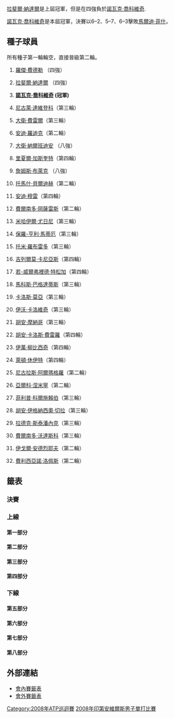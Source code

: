 {{TennisEvents|2008|太平洋生命公開賽|
| champ  = {{flagicon|SRB}} [[諾瓦克·喬科維奇|諾瓦克·喬科維奇]]
| runner = {{flagicon|USA}} [[馬爾迪·菲什|馬爾迪·菲什]]
| score  = 6–2、5–7、6–3
}}

{{main|2008年太平洋生命公開賽}}

[[拉斐爾·納達爾|拉斐爾·納達爾]]是上屆冠軍，但是在四強負於[[諾瓦克·喬科維奇|諾瓦克·喬科維奇]].

[[諾瓦克·喬科維奇|諾瓦克·喬科維奇]]是本屆冠軍，決賽以6–2、5–7、6–3擊敗[[馬爾迪·菲什|馬爾迪·菲什]]。

== 種子球員 ==
所有種子第一輪輪空，直接晉級第二輪。
{{col-begin}}
{{col-2}}
#{{flagicon|SUI}} [[羅傑·費德勒|羅傑·費德勒]] （四強）
#{{flagicon|ESP}} [[拉斐爾·納達爾|拉斐爾·納達爾]] （四強）
#{{flagicon|SRB}} '''[[諾瓦克·喬科維奇|諾瓦克·喬科維奇]] (冠軍)'''
#{{flagicon|RUS}} [[尼古萊·達維登科|尼古萊·達維登科]]（第三輪）
#{{flagicon|ESP}} [[大衛·費雷爾|大衛·費雷爾]]（第三輪）
#{{flagicon|USA}} [[安迪·羅迪克|安迪·羅迪克]]（第二輪）
#{{flagicon|ARG}} [[大衛·納爾班迪安|大衛·納爾班迪安]] （八強）
#{{flagicon|FRA}} [[里夏爾·加斯奎特|里夏爾·加斯奎特]]（第四輪）
#{{flagicon|USA}} [[詹姆斯·布萊克|詹姆斯·布萊克]] （八強）
#{{flagicon|CZE}} [[托馬什·貝爾迪赫|托馬什·貝爾迪赫]]（第二輪）
#{{flagicon|GBR}} [[安迪·穆雷|安迪·穆雷]]（第四輪）
#{{flagicon|CHI}} [[費爾南多·岡薩雷斯|費爾南多·岡薩雷斯]]（第二輪）
#{{flagicon|RUS}} [[米哈伊爾·尤日尼|米哈伊爾·尤日尼]]（第三輪）
#{{flagicon|FRA}} [[保羅-亨利·馬蒂厄|保羅-亨利·馬蒂厄]]（第三輪）
#{{flagicon|ESP}} [[托米·羅布雷多|托米·羅布雷多]]（第三輪）
#{{flagicon|ARG}} [[吉列爾莫·卡尼亞斯|吉列爾莫·卡尼亞斯]]（第四輪）
{{col-2}}
<ol start="17">
<li>{{flagicon|FRA}} [[若-威爾弗裡德·特松加|若-威爾弗裡德·特松加]]（第四輪）
<li>{{flagicon|CYP}} [[馬科斯·巴格達蒂斯|馬科斯·巴格達蒂斯]]（第三輪）
<li>{{flagicon|ESP}} [[卡洛斯·莫亞|卡洛斯·莫亞]]（第三輪）
<li>{{flagicon|CRO}} [[伊沃·卡洛維奇|伊沃·卡洛維奇]]（第三輪）
<li>{{flagicon|ARG}} [[胡安·摩納哥|胡安·摩納哥]]（第三輪）
<li>{{flagicon|ESP}} [[胡安·卡洛斯·費雷羅|胡安·卡洛斯·費雷羅]]（第四輪）
<li>{{flagicon|CRO}} [[伊萬·柳比西奇|伊萬·柳比西奇]]（第四輪）
<li>{{flagicon|AUS}} [[萊頓·休伊特|萊頓·休伊特]]（第四輪）
<li>{{flagicon|ESP}} [[尼古拉斯·阿爾瑪格羅|尼古拉斯·阿爾瑪格羅]]（第二輪）
<li>{{flagicon|FIN}} [[亞爾科·涅米寧|亞爾科·涅米寧]]（第二輪）
<li>{{flagicon|GER}} [[菲利普·科爾施賴伯|菲利普·科爾施賴伯]]（第三輪）
<li>{{flagicon|ARG}} [[胡安·伊格納西奧·切拉|胡安·伊格納西奧·切拉]]（第三輪）
<li>{{flagicon|CZE}} [[拉德克·斯泰潘內克|拉德克·斯泰潘內克]]（第三輪）
<li>{{flagicon|ESP}} [[費爾南多·沃達斯科|費爾南多·沃達斯科]]（第三輪）
<li>{{flagicon|RUS}} [[伊戈爾·安德烈耶夫|伊戈爾·安德烈耶夫]]（第二輪）
<li>{{flagicon|ESP}} [[費利西亞諾·洛佩斯|費利西亞諾·洛佩斯]]（第二輪）
</ol>
{{col-end}}

==籤表==
{{Draw key}}
=== 決賽 ===
{{8TeamBracket-Tennis3
| RD1=八強
| RD2=四強
| RD3=決賽
| team-width=175

| RD1-seed1=1
| RD1-team1={{flagicon|SUI}} '''[[羅傑·費德勒|費德勒]]
| RD1-score1-1=w/o
| RD1-score1-2= 
| RD1-score1-3= 
| RD1-seed2=  
| RD1-team2={{flagicon|GER}} [[托米·哈斯|哈斯]]
| RD1-score2-1= 
| RD1-score2-2= 
| RD1-score2-3= 
| RD1-seed3= 
| RD1-team3={{flagicon|USA}} '''[[馬爾迪·菲什|菲什]]
| RD1-score3-1='''6
| RD1-score3-2=6<sup>5</sup>
| RD1-score3-3='''7
| RD1-seed4=7
| RD1-team4={{flagicon|ARG}} [[大衛·納爾班迪安|納爾班迪安]]
| RD1-score4-1=3
| RD1-score4-2='''7
| RD1-score4-3=6<sup>4</sup>
| RD1-seed5= 
| RD1-team5={{flagicon|SUI}} [[斯坦尼斯拉斯·瓦夫林卡|瓦夫林卡]]
| RD1-score5-1=6<sup>5</sup>
| RD1-score5-2=2
| RD1-score5-3= 
| RD1-seed6=3
| RD1-team6={{flagicon|SRB}} '''[[諾瓦克·喬科維奇|喬科維奇]]
| RD1-score6-1='''7
| RD1-score6-2='''6
| RD1-score6-3= 
| RD1-seed7=9
| RD1-team7={{flagicon|USA}} [[詹姆斯·布萊克|布萊克]]
| RD1-score7-1=5
| RD1-score7-2='''6
| RD1-score7-3=3
| RD1-seed8=2
| RD1-team8={{flagicon|ESP}} '''[[拉斐爾·納達爾|納達爾]]
| RD1-score8-1='''7
| RD1-score8-2=3
| RD1-score8-3='''6
| RD2-seed1=1
| RD2-team1={{flagicon|SUI}} [[羅傑·費德勒|費德勒]]
| RD2-score1-1=3
| RD2-score1-2=2
| RD2-score1-3= 
| RD2-seed2= 
| RD2-team2={{flagicon|USA}} '''[[馬爾迪·菲什|菲什]]
| RD2-score2-1='''6
| RD2-score2-2='''6
| RD2-score2-3= 
| RD2-seed3=3
| RD2-team3={{flagicon|SRB}} '''[[諾瓦克·喬科維奇|喬科維奇]]
| RD2-score3-1='''6
| RD2-score3-2='''6
| RD2-score3-3= 
| RD2-seed4=2
| RD2-team4={{flagicon|ESP}} [[拉斐爾·納達爾|納達爾]]
| RD2-score4-1=3
| RD2-score4-2=2
| RD2-score4-3= 
| RD3-seed1= 
| RD3-team1={{flagicon|USA}} [[馬爾迪·菲什|菲什]]
| RD3-score1-1=2
| RD3-score1-2='''7
| RD3-score1-3=3
| RD3-seed2=3
| RD3-team2={{flagicon|SRB}} '''[[諾瓦克·喬科維奇|喬科維奇]]
| RD3-score2-1='''6
| RD3-score2-2=5
| RD3-score2-3='''6
}}

=== 上線 ===
==== 第一部分 ====
{{16TeamBracket-Compact-Tennis3-Byes
| RD1=第一輪
| RD2=第二輪
| RD3=第三輪
| RD4=第四輪

| RD1-seed03= 
| RD1-team03={{flagicon|ARG}} [[Sergio_Roitman|S Roitman]]
| RD1-score03-1=1
| RD1-score03-2=4
| RD1-score03-3= 
| RD1-seed04= 
| RD1-team04={{flagicon|ESP}} '''[[吉列爾莫·加西亞·洛佩斯|加西亞·洛佩斯]]
| RD1-score04-1='''6
| RD1-score04-2='''6
| RD1-score04-3= 
| RD1-seed05= 
| RD1-team05={{flagicon|RUS}} [[葉甫根尼·科羅廖夫|科羅廖夫]]
| RD1-score05-1='''6
| RD1-score05-2=2
| RD1-score05-3=2
| RD1-seed06= 
| RD1-team06={{flagicon|FRA}} '''[[尼古拉·馬俞|馬俞]]
| RD1-score06-1=3
| RD1-score06-2='''6
| RD1-score06-3='''6
| RD1-seed11=Q
| RD1-team11={{flagicon|JPN}} [[錦織圭|錦織]]
| RD1-score11-1=2
| RD1-score11-2=4
| RD1-score11-3= 
| RD1-seed12= 
| RD1-team12={{flagicon|CRO}} '''[[馬林·契利奇|契利奇]]
| RD1-score12-1='''6
| RD1-score12-2='''6
| RD1-score12-3= 
| RD1-seed13= 
| RD1-team13={{flagicon|SRB}} [[揚科·蒂普薩雷維奇|蒂普薩雷維奇]]
| RD1-score13-1=4
| RD1-score13-2='''6
| RD1-score13-3=6<sup>4</sup>
| RD1-seed14= 
| RD1-team14={{flagicon|CHI}} '''[[尼古拉斯·馬蘇|馬蘇]]
| RD1-score14-1='''6
| RD1-score14-2=3
| RD1-score14-3='''7
| RD2-seed01=1
| RD2-team01={{flagicon|SUI}} '''[[羅傑·費德勒|費德勒]]
| RD2-score01-1='''6
| RD2-score01-2='''6
| RD2-score01-3= 
| RD2-seed02= 
| RD2-team02={{flagicon|ESP}} [[吉列爾莫·加西亞·洛佩斯|加西亞·洛佩斯]]
| RD2-score02-1=3
| RD2-score02-2=2
| RD2-score02-3= 
| RD2-seed03= 
| RD2-team03={{flagicon|FRA}} '''[[尼古拉·馬俞|馬俞]]
| RD2-score03-1='''7
| RD2-score03-2='''6
| RD2-score03-3= 
| RD2-seed04=25
| RD2-team04={{flagicon|ESP}} [[尼古拉斯·阿爾瑪格羅|阿爾瑪格羅]]
| RD2-score04-1=6<sup>1</sup>
| RD2-score04-2=2
| RD2-score04-3= 
| RD2-seed05=23
| RD2-team05={{flagicon|CRO}} '''[[伊萬·柳比西奇|柳比西奇]]
| RD2-score05-1='''7
| RD2-score05-2='''7
| RD2-score05-3= 
| RD2-seed06= 
| RD2-team06={{flagicon|CRO}} [[馬林·契利奇|契利奇]]
| RD2-score06-1=6<sup>7</sup>
| RD2-score06-2=5
| RD2-score06-3= 
| RD2-seed07= 
| RD2-team07={{flagicon|CHI}} [[尼古拉斯·馬蘇|馬蘇]]
| RD2-score07-1=4
| RD2-score07-2='''7
| RD2-score07-3=6<sup>5</sup>
| RD2-seed08=15
| RD2-team08={{flagicon|ESP}} '''[[托米·羅布雷多|羅布雷多]]
| RD2-score08-1='''6
| RD2-score08-2=5
| RD2-score08-3='''7
| RD3-seed01=1
| RD3-team01={{flagicon|SUI}} '''[[羅傑·費德勒|費德勒]]
| RD3-score01-1='''6
| RD3-score01-2='''6
| RD3-score01-3= 
| RD3-seed02= 
| RD3-team02={{flagicon|FRA}} [[尼古拉·馬俞|馬俞]]
| RD3-score02-1=1
| RD3-score02-2=1
| RD3-score02-3= 
| RD3-seed03=23
| RD3-team03={{flagicon|CRO}} '''[[伊萬·柳比西奇|柳比西奇]]
| RD3-score03-1='''6
| RD3-score03-2='''6
| RD3-score03-3= 
| RD3-seed04=15
| RD3-team04={{flagicon|ESP}} [[托米·羅布雷多|羅布雷多]]
| RD3-score04-1=3
| RD3-score04-2=4
| RD3-score04-3= 
| RD4-seed01=1
| RD4-team01='''{{flagicon|SUI}} [[羅傑·費德勒|費德勒]]'''
| RD4-score01-1='''6
| RD4-score01-2='''6
| RD4-score01-3= 
| RD4-seed02=23
| RD4-team02={{flagicon|CRO}} [[伊萬·柳比西奇|柳比西奇]]
| RD4-score02-1=3
| RD4-score02-2=4
| RD4-score02-3= 
}}

==== 第二部分 ====
{{16TeamBracket-Compact-Tennis3-Byes
| RD1=第一輪
| RD2=第二輪
| RD3=第三輪
| RD4=第四輪

| RD1-seed03= 
| RD1-team03={{flagicon|AUT}} '''[[于爾根·梅爾澤|梅爾澤]]
| RD1-score03-1='''7
| RD1-score03-2=2
| RD1-score03-3='''6
| RD1-seed04= 
| RD1-team04={{flagicon|RUS}} [[馬拉特·薩芬|薩芬]]
| RD1-score04-1=6<sup>5</sup>
| RD1-score04-2='''6
| RD1-score04-3=2
| RD1-seed05=Q
| RD1-team05={{flagicon|RSA}} '''[[Rik_de_Voest|R de Voest]]
| RD1-score05-1='''7
| RD1-score05-2='''7
| RD1-score05-3= 
| RD1-seed06= 
| RD1-team06={{flagicon|GER}} [[米夏埃爾·貝雷爾|貝雷爾]]
| RD1-score06-1=6<sup>4</sup>
| RD1-score06-2=5
| RD1-score06-3= 
| RD1-seed11= 
| RD1-team11={{flagicon|ROU}} '''[[維克托·哈內斯庫|哈內斯庫]]
| RD1-score11-1=1
| RD1-score11-2='''6
| RD1-score11-3='''6
| RD1-seed12= 
| RD1-team12={{flagicon|ESP}} [[阿爾伯特·蒙塔涅斯|蒙塔涅斯]]
| RD1-score12-1='''6
| RD1-score12-2=4
| RD1-score12-3=4
| RD1-seed13= 
| RD1-team13={{flagicon|GER}} '''[[托米·哈斯|哈斯]]
| RD1-score13-1=3
| RD1-score13-2='''6
| RD1-score13-3='''6
| RD1-seed14= 
| RD1-team14={{flagicon|FRA}} [[儒利安·貝內托|貝內托]]
| RD1-score14-1='''6
| RD1-score14-2=0
| RD1-score14-3=2
| RD2-seed01=11
| RD2-team01={{flagicon|GBR}} '''[[安迪·穆雷|穆雷]]
| RD2-score01-1=3
| RD2-score01-2='''6
| RD2-score01-3='''6
| RD2-seed02= 
| RD2-team02={{flagicon|AUT}} [[于爾根·梅爾澤|梅爾澤]]
| RD2-score02-1='''6
| RD2-score02-2=3
| RD2-score02-3=3
| RD2-seed03=Q
| RD2-team03={{flagicon|RSA}} [[Rik_de_Voest|R de Voest]]
| RD2-score03-1=3
| RD2-score03-2=6<sup>2</sup>
| RD2-score03-3= 
| RD2-seed04=20
| RD2-team04='''{{flagicon|CRO}} [[伊沃·卡洛維奇|卡洛維奇]]
| RD2-score04-1='''6
| RD2-score04-2='''7
| RD2-score04-3= 
| RD2-seed05=30
| RD2-team05={{flagicon|ESP}} '''[[費爾南多·沃達斯科|沃達斯科]]
| RD2-score05-1=4
| RD2-score05-2='''6
| RD2-score05-3='''6
| RD2-seed06= 
| RD2-team06={{flagicon|ROU}} [[維克托·哈內斯庫|哈內斯庫]]
| RD2-score06-1='''6
| RD2-score06-2=4
| RD2-score06-3=3
| RD2-seed07= 
| RD2-team07={{flagicon|GER}} '''[[托米·哈斯|哈斯]]
| RD2-score07-1='''6
| RD2-score07-2='''6
| RD2-score07-3= 
| RD2-seed08=6
| RD2-team08={{flagicon|USA}} [[安迪·羅迪克|羅迪克]]
| RD2-score08-1=4
| RD2-score08-2=4
| RD2-score08-3= 
| RD3-seed01=11
| RD3-team01={{flagicon|GBR}} '''[[安迪·穆雷|穆雷]]
| RD3-score01-1='''7
| RD3-score01-2=6<sup>3</sup>
| RD3-score01-3='''6
| RD3-seed02=20
| RD3-team02={{flagicon|CRO}} [[伊沃·卡洛維奇|卡洛維奇]]
| RD3-score02-1=6<sup>7</sup>
| RD3-score02-2='''7
| RD3-score02-3=3
| RD3-seed03=30
| RD3-team03={{flagicon|ESP}} [[費爾南多·沃達斯科|沃達斯科]]
| RD3-score03-1=6<sup>5</sup>
| RD3-score03-2='''6
| RD3-score03-3=1
| RD3-seed04= 
| RD3-team04={{flagicon|GER}} '''[[托米·哈斯|哈斯]]
| RD3-score04-1='''7
| RD3-score04-2=4
| RD3-score04-3='''6
| RD4-seed01=11
| RD4-team01={{flagicon|GBR}} [[安迪·穆雷|穆雷]]
| RD4-score01-1='''6
| RD4-score01-2=5
| RD4-score01-3=3
| RD4-seed02= 
| RD4-team02={{flagicon|GER}} '''[[托米·哈斯|哈斯]]
| RD4-score02-1=2
| RD4-score02-2='''7
| RD4-score02-3='''6
}}

==== 第三部分 ====
{{16TeamBracket-Compact-Tennis3-Byes
| RD1=第一輪
| RD2=第二輪
| RD3=第三輪
| RD4=第四輪

| RD1-seed03= 
| RD1-team03={{flagicon|ITA}} [[西莫內·博萊利|博萊利]]
| RD1-score03-1=3
| RD1-score03-2='''7
| RD1-score03-3=6<sup>2</sup>
| RD1-seed04=WC
| RD1-team04={{flagicon|USA}} '''[[約翰·伊斯內爾|伊斯內爾]]
| RD1-score04-1='''6
| RD1-score04-2=6<sup>5</sup>
| RD1-score04-3='''7
| RD1-seed05= 
| RD1-team05={{flagicon|GER}} [[佛羅里恩·邁爾|邁爾]]
| RD1-score05-1=5
| RD1-score05-2=4
| RD1-score05-3= 
| RD1-seed06= 
| RD1-team06={{flagicon|USA}} '''[[馬爾迪·菲什|菲什]]
| RD1-score06-1='''7
| RD1-score06-2='''6
| RD1-score06-3= 
| RD1-seed11= 
| RD1-team11={{flagicon|PER}} [[路易斯·奧爾納|奧爾納]]
| RD1-score11-1=6<sup>5</sup>
| RD1-score11-2=3
| RD1-score11-3= 
| RD1-seed12= 
| RD1-team12={{flagicon|USA}} '''[[薩姆·奎里|奎里]]
| RD1-score12-1='''7
| RD1-score12-2='''6
| RD1-score12-3= 
| RD1-seed13= 
| RD1-team13={{flagicon|FRA}} '''[[吉爾·西蒙|西蒙]]
| RD1-score13-1='''6
| RD1-score13-2='''6
| RD1-score13-3= 
| RD1-seed14= 
| RD1-team14={{flagicon|ARG}} [[Carlos_Berlocq|C Berlocq]]
| RD1-score14-1=2
| RD1-score14-2=3
| RD1-score14-3= 
| RD2-seed01=4
| RD2-team01= {{flagicon|RUS}} '''[[尼古萊·達維登科|達維登科]]
| RD2-score01-1='''6
| RD2-score01-2='''7
| RD2-score01-3= 
| RD2-seed02=WC
| RD2-team02={{flagicon|USA}} [[約翰·伊斯內爾|伊斯內爾]]
| RD2-score02-1=2
| RD2-score02-2=6<sup>3</sup>
| RD2-score02-3= 
| RD2-seed03= 
| RD2-team03={{flagicon|USA}} '''[[馬爾迪·菲什|菲什]]
| RD2-score03-1='''6
| RD2-score03-2='''6
| RD2-score03-3= 
| RD2-seed04=31
| RD2-team04={{flagicon|RUS}} [[伊戈爾·安德烈耶夫|安德烈耶夫]]
| RD2-score04-1=4
| RD2-score04-2=3
| RD2-score04-3= 
| RD2-seed05=24
| RD2-team05={{flagicon|AUS}} '''[[萊頓·休伊特|休伊特]]
| RD2-score05-1='''6
| RD2-score05-2='''6
| RD2-score05-3= 
| RD2-seed06= 
| RD2-team06={{flagicon|USA}} [[薩姆·奎里|奎里]]
| RD2-score06-1=4
| RD2-score06-2=3
| RD2-score06-3= 
| RD2-seed07= 
| RD2-team07={{flagicon|FRA}} [[吉爾·西蒙|西蒙]]
| RD2-score07-1=5
| RD2-score07-2=4
| RD2-score07-3= 
| RD2-seed08=13
| RD2-team08={{flagicon|RUS}} '''[[米哈伊爾·尤日尼|尤日尼]]
| RD2-score08-1='''7
| RD2-score08-2='''6
| RD2-score08-3= 
| RD3-seed01=4
| RD3-team01= {{flagicon|RUS}} [[尼古萊·達維登科|達維登科]]
| RD3-score01-1=3
| RD3-score01-2=2
| RD3-score01-3= 
| RD3-seed02= 
| RD3-team02={{flagicon|USA}} '''[[馬爾迪·菲什|菲什]]
| RD3-score02-1='''6
| RD3-score02-2='''6
| RD3-score02-3= 
| RD3-seed03=24
| RD3-team03={{flagicon|AUS}} '''[[萊頓·休伊特|休伊特]]
| RD3-score03-1='''7
| RD3-score03-2='''6
| RD3-score03-3= 
| RD3-seed04=13
| RD3-team04={{flagicon|RUS}} [[米哈伊爾·尤日尼|尤日尼]]
| RD3-score04-1=5
| RD3-score04-2=1
| RD3-score04-3= 
| RD4-seed01= 
| RD4-team01={{flagicon|USA}} '''[[馬爾迪·菲什|菲什]]
| RD4-score01-1='''7
| RD4-score01-2=3
| RD4-score01-3='''7
| RD4-seed02=24
| RD4-team02={{flagicon|AUS}} [[萊頓·休伊特|休伊特]]
| RD4-score02-1=5
| RD4-score02-2='''6
| RD4-score02-3=6<sup>4</sup>
}}

==== 第四部分 ====
{{16TeamBracket-Compact-Tennis3-Byes
| RD1=第一輪
| RD2=第二輪
| RD3=第三輪
| RD4=第四輪

| RD1-seed03=WC
| RD1-team03={{flagicon|CRO}} '''[[馬里奧·安契奇|安契奇]]
| RD1-score03-1='''6
| RD1-score03-2='''6
| RD1-score03-3= 
| RD1-seed04= 
| RD1-team04={{flagicon|FRA}} [[加埃爾·蒙菲爾斯|蒙菲爾斯]]
| RD1-score04-1=3
| RD1-score04-2=2
| RD1-score04-3= 
| RD1-seed05= 
| RD1-team05={{flagicon|SWE}} '''[[托马斯·约翰松|约翰松]]
| RD1-score05-1='''6
| RD1-score05-2=6<sup>2</sup>
| RD1-score05-3='''6
| RD1-seed06=Q
| RD1-team06={{flagicon|TPE}} [[盧彥勳|盧]]
| RD1-score06-1=4
| RD1-score06-2='''7
| RD1-score06-3=4
| RD1-seed11= 
| RD1-team11={{flagicon|ARG}} [[何塞·阿卡蘇索|阿卡蘇索]]
| RD1-score11-1=5
| RD1-score11-2=5
| RD1-score11-3= 
| RD1-seed12=Q
| RD1-team12={{flagicon|BLR}} '''[[馬克斯·米爾內|米爾內]]
| RD1-score12-1='''7
| RD1-score12-2='''7
| RD1-score12-3= 
| RD1-seed13= 
| RD1-team13={{flagicon|ESP}} [[奧斯卡·赫南德茲|赫南德茲]]
| RD1-score13-1=2
| RD1-score13-2=1
| RD1-score13-3= 
| RD1-seed14= 
| RD1-team14={{flagicon|LAT}} '''[[厄內斯特·古爾比斯|古爾比斯]]
| RD1-score14-1='''6
| RD1-score14-2='''6
| RD1-score14-3= 
| RD2-seed01=12
| RD2-team01={{flagicon|CHI}} [[費爾南多·岡薩雷斯|岡薩雷斯]]
| RD2-score01-1=5
| RD2-score01-2='''6
| RD2-score01-3=3
| RD2-seed02=WC
| RD2-team02={{flagicon|CRO}} '''[[馬里奧·安契奇|安契奇]]
| RD2-score02-1='''7
| RD2-score02-2=3
| RD2-score02-3='''6
| RD2-seed03= 
| RD2-team03={{flagicon|SWE}} [[托马斯·约翰松|约翰松]]
| RD2-score03-1=4
| RD2-score03-2=4
| RD2-score03-3= 
| RD2-seed04=22
| RD2-team04={{flagicon|ESP}} '''[[胡安·卡洛斯·費雷羅|費雷羅]]
| RD2-score04-1='''6
| RD2-score04-2='''6
| RD2-score04-3= 
| RD2-seed05=29
| RD2-team05={{flagicon|CZE}} '''[[拉德克·斯泰潘內克|斯泰潘內克]]
| RD2-score05-1='''6
| RD2-score05-2='''6
| RD2-score05-3= 
| RD2-seed06=Q
| RD2-team06={{flagicon|BLR}} [[馬克斯·米爾內|米爾內]]
| RD2-score06-1=4
| RD2-score06-2=2
| RD2-score06-3= 
| RD2-seed07= 
| RD2-team07={{flagicon|LAT}} [[厄內斯特·古爾比斯|古爾比斯]]
| RD2-score07-1=4
| RD2-score07-2='''6
| RD2-score07-3=6<sup>4</sup>
| RD2-seed08=7
| RD2-team08={{flagicon|ARG}} '''[[大衛·納爾班迪安|納爾班迪安]]
| RD2-score08-1='''6
| RD2-score08-2=4
| RD2-score08-3='''7
| RD3-seed01=WC
| RD3-team01={{flagicon|CRO}} [[馬里奧·安契奇|安契奇]]
| RD3-score01-1=5
| RD3-score01-2='''6
| RD3-score01-3=6<sup>7</sup>
| RD3-seed02=22
| RD3-team02={{flagicon|ESP}} '''[[胡安·卡洛斯·費雷羅|費雷羅]]
| RD3-score02-1='''7
| RD3-score02-2=4
| RD3-score02-3='''7
| RD3-seed03=29
| RD3-team03={{flagicon|CZE}} [[拉德克·斯泰潘內克|斯泰潘內克]]
| RD3-score03-1=6<sup>1</sup>
| RD3-score03-2='''6
| RD3-score03-3=6<sup>6</sup>
| RD3-seed04=7
| RD3-team04={{flagicon|ARG}} '''[[大衛·納爾班迪安|納爾班迪安]]
| RD3-score04-1='''7
| RD3-score04-2=0
| RD3-score04-3='''7
| RD4-seed01=22
| RD4-team01={{flagicon|ESP}} [[胡安·卡洛斯·費雷羅|費雷羅]]
| RD4-score01-1=2
| RD4-score01-2=2
| RD4-score01-3= 
| RD4-seed02=7
| RD4-team02={{flagicon|ARG}} '''[[大衛·納爾班迪安|納爾班迪安]]
| RD4-score02-1='''6
| RD4-score02-2='''6
| RD4-score02-3= 
}}

=== 下線 ===
==== 第五部分 ====
{{16TeamBracket-Compact-Tennis3-Byes
| RD1=第一輪
| RD2=第二輪
| RD3=第三輪
| RD4=第四輪

| RD1-seed03= 
| RD1-team03={{flagicon|FRA}} [[阿諾·克萊芒|克萊芒]]
| RD1-score03-1=4
| RD1-score03-2=4
| RD1-score03-3= 
| RD1-seed04= 
| RD1-team04={{flagicon|BEL}} '''[[奧利維埃·羅庫斯|O 羅庫斯]]
| RD1-score04-1='''6
| RD1-score04-2='''6
| RD1-score04-3= 
| RD1-seed05= 
| RD1-team05={{flagicon|KOR}} '''[[李亨澤|李]]
| RD1-score05-1='''6
| RD1-score05-2='''6
| RD1-score05-3= 
| RD1-seed06= 
| RD1-team06={{flagicon|FRA}} [[米卡埃爾·洛德拉|洛德拉]]
| RD1-score06-1=2
| RD1-score06-2=3
| RD1-score06-3= 
| RD1-seed11=Q
| RD1-team11={{flagicon|RUS}} [[伊戈爾·昆尼辛|昆尼辛]]
| RD1-score11-1='''6
| RD1-score11-2=6<sup>3</sup>
| RD1-score11-3=3
| RD1-seed12=Q
| RD1-team12={{flagicon|USA}} '''[[韋恩·奧戴斯尼克|奧戴斯尼克]]
| RD1-score12-1=2
| RD1-score12-2='''7
| RD1-score12-3='''6
| RD1-seed13=WC
| RD1-team13={{flagicon|USA}} [[傑西·萊文|萊文]]
| RD1-score13-1=5
| RD1-score13-2='''6
| RD1-score13-3=4
| RD1-seed14= 
| RD1-team14={{flagicon|SUI}} '''[[斯坦尼斯拉斯·瓦夫林卡|瓦夫林卡]]
| RD1-score14-1='''7
| RD1-score14-2=4
| RD1-score14-3='''6
| RD2-seed01=5
| RD2-team01={{flagicon|ESP}} '''[[大衛·費雷爾|費雷爾]]
| RD2-score01-1='''6
| RD2-score01-2='''6
| RD2-score01-3= 
| RD2-seed02= 
| RD2-team02={{flagicon|BEL}} [[奧利維埃·羅庫斯|O 羅庫斯]]
| RD2-score02-1=2
| RD2-score02-2=2
| RD2-score02-3= 
| RD2-seed03= 
| RD2-team03={{flagicon|KOR}} '''[[李亨澤|李]]
| RD2-score03-1=4
| RD2-score03-2='''7
| RD2-score03-3='''6
| RD2-seed04=26
| RD2-team04={{flagicon|FIN}} [[亞爾科·涅米寧|涅米寧]]
| RD2-score04-1='''6
| RD2-score04-2=6<sup>5</sup>
| RD2-score04-3=3
| RD2-seed05=18
| RD2-team05={{flagicon|CYP}} '''[[馬科斯·巴格達蒂斯|巴格達蒂斯]]
| RD2-score05-1='''7
| RD2-score05-2=1
| RD2-score05-3='''6
| RD2-seed06=Q
| RD2-team06={{flagicon|USA}} [[韋恩·奧戴斯尼克|奧戴斯尼克]]
| RD2-score06-1=6<sup>2</sup>
| RD2-score06-2='''6
| RD2-score06-3=3
| RD2-seed07= 
| RD2-team07='''{{flagicon|SUI}} [[斯坦尼斯拉斯·瓦夫林卡|瓦夫林卡]]
| RD2-score07-1=2
| RD2-score07-2='''7
| RD2-score07-3='''6
| RD2-seed08=10
| RD2-team08={{flagicon|CZE}} [[托馬什·貝爾迪赫|貝爾迪赫]]
| RD2-score08-1='''6
| RD2-score08-2=6<sup>3</sup>
| RD2-score08-3=4
| RD3-seed01=5
| RD3-team01={{flagicon|ESP}} [[大衛·費雷爾|費雷爾]]
| RD3-score01-1=6<sup>5</sup>
| RD3-score01-2='''7
| RD3-score01-3=6<sup>3</sup>
| RD3-seed02= 
| RD3-team02={{flagicon|KOR}} '''[[李亨澤|李]]
| RD3-score02-1='''7
| RD3-score02-2=6<sup>5</sup>
| RD3-score02-3='''7
| RD3-seed03=18
| RD3-team03={{flagicon|CYP}} [[馬科斯·巴格達蒂斯|巴格達蒂斯]]
| RD3-score03-1=3
| RD3-score03-2='''7
| RD3-score03-3=0
| RD3-seed04= 
| RD3-team04={{flagicon|SUI}} '''[[斯坦尼斯拉斯·瓦夫林卡|瓦夫林卡]]
| RD3-score04-1='''6
| RD3-score04-2=6<sup>1</sup>
| RD3-score04-3='''6
| RD4-seed01= 
| RD4-team01={{flagicon|KOR}} [[李亨澤|李]]
| RD4-score01-1=1
| RD4-score01-2='''7
| RD4-score01-3=4
| RD4-seed02= 
| RD4-team02={{flagicon|SUI}} '''[[斯坦尼斯拉斯·瓦夫林卡|瓦夫林卡]]
| RD4-score02-1='''6
| RD4-score02-2=5
| RD4-score02-3='''6
}}

==== 第六部分 ====
{{16TeamBracket-Compact-Tennis3-Byes
| RD1=第一輪
| RD2=第二輪
| RD3=第三輪
| RD4=第四輪

| RD1-seed03= 
| RD1-team03={{flagicon|ITA}} [[菲利波·沃蘭德里|沃蘭德里]]
| RD1-score03-1=3
| RD1-score03-2=6<sup>5</sup>
| RD1-score03-3= 
| RD1-seed04= 
| RD1-team04={{flagicon|SWE}} '''[[約納斯·比約克曼|比約克曼]]
| RD1-score04-1='''6
| RD1-score04-2='''7
| RD1-score04-3= 
| RD1-seed05=Q
| RD1-team05={{flagicon|SRB}} [[Dušan_Vemic|D Vemic]]
| RD1-score05-1='''6
| RD1-score05-2=3
| RD1-score05-3=2
| RD1-seed06=Q
| RD1-team06={{flagicon|NED}} '''[[羅賓·哈塞|哈塞]]
| RD1-score06-1=3
| RD1-score06-2='''6
| RD1-score06-3='''6
| RD1-seed11= 
| RD1-team11={{flagicon|BEL}} '''[[克薩維埃·馬利斯|馬利斯]]
| RD1-score11-1=6<sup>5</sup>
| RD1-score11-2='''6
| RD1-score11-3='''6
| RD1-seed12=Q
| RD1-team12={{flagicon|FRA}} [[弗洛朗·塞拉|塞拉]]
| RD1-score12-1='''7
| RD1-score12-2=2
| RD1-score12-3=0
| RD1-seed13= 
| RD1-team13={{flagicon|ITA}} '''[[安德烈亞斯·塞皮|塞皮]]
| RD1-score13-1=4
| RD1-score13-2='''7
| RD1-score13-3='''6
| RD1-seed14=Q
| RD1-team14={{flagicon|CHI}} [[保羅·卡普狄維爾|卡普狄維爾]]
| RD1-score14-1='''6
| RD1-score14-2=6<sup>3</sup>
| RD1-score14-3=2
| RD2-seed01=16
| RD2-team01= {{flagicon|ARG}} '''[[吉列爾莫·卡尼亞斯|卡尼亞斯]]
| RD2-score01-1='''6
| RD2-score01-2='''7
| RD2-score01-3= 
| RD2-seed02= 
| RD2-team02={{flagicon|SWE}} [[約納斯·比約克曼|比約克曼]]
| RD2-score02-1=2
| RD2-score02-2=6<sup>4</sup>
| RD2-score02-3= 
| RD2-seed03=Q
| RD2-team03={{flagicon|NED}} [[羅賓·哈塞|哈塞]]
| RD2-score03-1=2
| RD2-score03-2=4
| RD2-score03-3= 
| RD2-seed04=21
| RD2-team04={{flagicon|ARG}} '''[[胡安·摩納哥|摩納哥]]
| RD2-score04-1='''6
| RD2-score04-2='''6
| RD2-score04-3= 
| RD2-seed05=27
| RD2-team05= {{flagicon|GER}} '''[[菲利普·科爾施賴伯|科爾施賴伯]]
| RD2-score05-1='''6
| RD2-score05-2=5
| RD2-score05-3='''6
| RD2-seed06= 
| RD2-team06={{flagicon|BEL}} [[克薩維埃·馬利斯|馬利斯]]
| RD2-score06-1=2
| RD2-score06-2='''7
| RD2-score06-3=4
| RD2-seed07= 
| RD2-team07={{flagicon|ITA}} [[安德烈亞斯·塞皮|塞皮]]
| RD2-score07-1=3
| RD2-score07-2=6<sup>3</sup>
| RD2-score07-3= 
| RD2-seed08=3
| RD2-team08={{flagicon|SRB}} '''[[諾瓦克·喬科維奇|喬科維奇]]
| RD2-score08-1='''6
| RD2-score08-2='''7
| RD2-score08-3= 
| RD3-seed01=16
| RD3-team01= {{flagicon|ARG}} '''[[吉列爾莫·卡尼亞斯|卡尼亞斯]]
| RD3-score01-1='''6
| RD3-score01-2=6<sup>1</sup>
| RD3-score01-3='''6
| RD3-seed02=21
| RD3-team02={{flagicon|ARG}} [[胡安·摩納哥|摩納哥]]
| RD3-score02-1=3
| RD3-score02-2='''7
| RD3-score02-3=2
| RD3-seed03= 27
| RD3-team03= {{flagicon|GER}} [[菲利普·科爾施賴伯|科爾施賴伯]]
| RD3-score03-1=3
| RD3-score03-2=2
| RD3-score03-3= 
| RD3-seed04=3
| RD3-team04={{flagicon|SRB}} '''[[諾瓦克·喬科維奇|喬科維奇]]
| RD3-score04-1='''6
| RD3-score04-2='''6
| RD3-score04-3= 
| RD4-seed01= 16
| RD4-team01={{flagicon|ARG}} [[吉列爾莫·卡尼亞斯|卡尼亞斯]]
| RD4-score01-1=2
| RD4-score01-2=3
| RD4-score01-3= 
| RD4-seed02=3
| RD4-team02={{flagicon|SRB}} '''[[諾瓦克·喬科維奇|喬科維奇]]
| RD4-score02-1='''6
| RD4-score02-2='''6
| RD4-score02-3= 
}}

==== 第七部分 ====
{{16TeamBracket-Compact-Tennis3-Byes
| RD1=第一輪
| RD2=第二輪
| RD3=第三輪
| RD4=第四輪

| RD1-seed03= 
| RD1-team03={{flagicon|FRA}} [[塞巴斯蒂安·格羅斯讓|格羅斯讓]]
| RD1-score03-1=3
| RD1-score03-2=3
| RD1-score03-3= 
| RD1-seed04= 
| RD1-team04={{flagicon|SWE}} '''[[羅賓·索德靈|索德靈]]
| RD1-score04-1='''6
| RD1-score04-2='''6
| RD1-score04-3= 
| RD1-seed05= 
| RD1-team05={{flagicon|RUS}} '''[[德米特里·圖爾蘇諾夫|圖爾蘇諾夫]]
| RD1-score05-1='''7
| RD1-score05-2='''6
| RD1-score05-3= 
| RD1-seed06= 
| RD1-team06={{flagicon|GER}} [[班傑明·貝克爾|貝克爾]]
| RD1-score06-1=6<sup>4</sup>
| RD1-score06-2=3
| RD1-score06-3= 
| RD1-seed11=WC
| RD1-team11={{flagicon|USA}} '''[[羅比·吉內普里|吉內普里]]
| RD1-score11-1='''6
| RD1-score11-2='''6
| RD1-score11-3= 
| RD1-seed12= 
| RD1-team12={{flagicon|USA}} [[文斯·斯佩迪亞|斯佩迪亞]]
| RD1-score12-1=1
| RD1-score12-2=1
| RD1-score12-3= 
| RD1-seed13= 
| RD1-team13={{flagicon|ITA}} [[波蒂托·斯塔拉切|斯塔拉切]]
| RD1-score13-1=4
| RD1-score13-2=3
| RD1-score13-3= 
| RD1-seed14= 
| RD1-team14={{flagicon|FRA}} '''[[馬克·吉克爾|吉克爾]]
| RD1-score14-1='''6
| RD1-score14-2='''6
| RD1-score14-3= 
| RD2-seed01=8
| RD2-team01={{flagicon|FRA}} '''[[里夏爾·加斯奎特|加斯奎特]]
| RD2-score01-1='''6
| RD2-score01-2='''6
| RD2-score01-3= 
| RD2-seed02= 
| RD2-team02={{flagicon|SWE}} [[羅賓·索德靈|索德靈]]
| RD2-score02-1=3
| RD2-score02-2=2
| RD2-score02-3= 
| RD2-seed03= 
| RD2-team03={{flagicon|RUS}} [[德米特里·圖爾蘇諾夫|圖爾蘇諾夫]]
| RD2-score03-1='''7
| RD2-score03-2=6<sup>6</sup>
| RD2-score03-3=4
| RD2-seed04=28
| RD2-team04={{flagicon|ARG}} '''[[胡安·伊格納西奧·切拉|切拉]]
| RD2-score04-1=6<sup>1</sup>
| RD2-score04-2='''7
| RD2-score04-3='''6
| RD2-seed05=19
| RD2-team05={{flagicon|ESP}} '''[[卡洛斯·莫亞|莫亞]]
| RD2-score05-1=2
| RD2-score05-2='''6
| RD2-score05-3='''6
| RD2-seed06=WC
| RD2-team06={{flagicon|USA}} [[羅比·吉內普里|吉內普里]]
| RD2-score06-1='''6
| RD2-score06-2=2
| RD2-score06-3=4
| RD2-seed07= 
| RD2-team07={{flagicon|FRA}} [[馬克·吉克爾|吉克爾]]
| RD2-score07-1=3
| RD2-score07-2='''7
| RD2-score07-3=1
| RD2-seed08=9
| RD2-team08= {{flagicon|USA}} '''[[詹姆斯·布萊克|布萊克]]
| RD2-score08-1='''6
| RD2-score08-2=6<sup>5</sup>
| RD2-score08-3='''6
| RD3-seed01=8
| RD3-team01={{flagicon|FRA}} '''[[里夏爾·加斯奎特|加斯奎特]]
| RD3-score01-1='''6
| RD3-score01-2='''6
| RD3-score01-3= 
| RD3-seed02=28
| RD3-team02={{flagicon|ARG}} [[胡安·伊格納西奧·切拉|切拉]]
| RD3-score02-1=2
| RD3-score02-2=1
| RD3-score02-3= 
| RD3-seed03=19
| RD3-team03={{flagicon|ESP}} [[卡洛斯·莫亞|莫亞]]
| RD3-score03-1=3
| RD3-score03-2=4
| RD3-score03-3= 
| RD3-seed04=9
| RD3-team04={{flagicon|USA}} '''[[詹姆斯·布萊克|布萊克]]
| RD3-score04-1='''6
| RD3-score04-2='''6
| RD3-score04-3= 
| RD4-seed01=8
| RD4-team01={{flagicon|FRA}} [[里夏爾·加斯奎特|加斯奎特]]
| RD4-score01-1=4
| RD4-score01-2=2
| RD4-score01-3= 
| RD4-seed02=9
| RD4-team02={{flagicon|USA}} '''[[詹姆斯·布萊克|布萊克]]
| RD4-score02-1='''6
| RD4-score02-2='''6
| RD4-score02-3= 
}}

==== 第八部分 ====
{{16TeamBracket-Compact-Tennis3-Byes
| RD1=第一輪
| RD2=第二輪
| RD3=第三輪
| RD4=第四輪

| RD1-seed03=LL
| RD1-team03={{flagicon|ITA}} '''[[法比奧·福尼尼|福尼尼]]
| RD1-score03-1=2
| RD1-score03-2='''6
| RD1-score03-3='''6
| RD1-seed04=LL
| RD1-team04={{flagicon|GER}} [[萊納·舒特勒|舒特勒]]
| RD1-score04-1='''6
| RD1-score04-2=3
| RD1-score04-3=3
| RD1-seed05= 
| RD1-team05={{flagicon|ISR}} '''[[杜迪·塞拉|塞拉]]
| RD1-score05-1='''6
| RD1-score05-2=6<sup>4</sup>
| RD1-score05-3='''6
| RD1-seed06= 
| RD1-team06={{flagicon|GER}} [[尼古拉斯·基弗|基弗]]
| RD1-score06-1=4
| RD1-score06-2='''7
| RD1-score06-3=3
| RD1-seed11=Q
| RD1-team11={{flagicon|USA}} [[博比·雷諾茲|雷諾茲]]
| RD1-score11-1=3
| RD1-score11-2=4
| RD1-score11-3= 
| RD1-seed12=WC
| RD1-team12={{flagicon|USA}} '''[[Donald_Young_(tennis)|D Young]]
| RD1-score12-1='''6
| RD1-score12-2='''6
| RD1-score12-3= 
| RD1-seed13=Q
| RD1-team13={{flagicon|COL}} '''[[聖地亞哥·基拉爾多|基拉爾多]]
| RD1-score13-1='''7
| RD1-score13-2='''6
| RD1-score13-3= 
| RD1-seed14= 
| RD1-team14={{flagicon|AUT}} [[Werner_Eschauer|W Eschauer]]
| RD1-score14-1=6<sup>5</sup>
| RD1-score14-2=4
| RD1-score14-3= 
| RD2-seed01=14
| RD2-team01={{flagicon|FRA}} '''[[保羅-亨利·馬蒂厄|馬蒂厄]]
| RD2-score01-1='''6
| RD2-score01-2='''7
| RD2-score01-3= 
| RD2-seed02=LL
| RD2-team02={{flagicon|ITA}} [[法比奧·福尼尼|福尼尼]]
| RD2-score02-1=1
| RD2-score02-2=6<sup>7</sup>
| RD2-score02-3= 
| RD2-seed03= 
| RD2-team03={{flagicon|ISR}} [[杜迪·塞拉|塞拉]]
| RD2-score03-1=2
| RD2-score03-2=4
| RD2-score03-3= 
| RD2-seed04=17
| RD2-team04={{flagicon|FRA}} '''[[若-威爾弗裡德·特松加|特松加]]
| RD2-score04-1='''6
| RD2-score04-2='''6
| RD2-score04-3= 
| RD2-seed05=32
| RD2-team05={{flagicon|ESP}} [[費利西亞諾·洛佩斯|洛佩斯]]
| RD2-score05-1=4
| RD2-score05-2='''7
| RD2-score05-3=2
| RD2-seed06=WC
| RD2-team06={{flagicon|USA}} '''[[Donald_Young_(tennis)|D Young]]
| RD2-score06-1='''6
| RD2-score06-2=6<sup>3</sup>
| RD2-score06-3='''6
| RD2-seed07=Q
| RD2-team07={{flagicon|COL}} [[聖地亞哥·基拉爾多|基拉爾多]]
| RD2-score07-1=3
| RD2-score07-2=3
| RD2-score07-3= 
| RD2-seed08=2
| RD2-team08={{flagicon|ESP}} '''[[拉斐爾·納達爾|納達爾]]
| RD2-score08-1='''6
| RD2-score08-2='''6
| RD2-score08-3= 
| RD3-seed01=14
| RD3-team01={{flagicon|FRA}} [[保羅-亨利·馬蒂厄|馬蒂厄]]
| RD3-score01-1=6<sup>5</sup>
| RD3-score01-2=4
| RD3-score01-3= 
| RD3-seed02=17
| RD3-team02={{flagicon|FRA}} '''[[若-威爾弗裡德·特松加|特松加]]
| RD3-score02-1='''7
| RD3-score02-2='''6
| RD3-score02-3= 
| RD3-seed03=WC
| RD3-team03={{flagicon|USA}} [[Donald_Young_(tennis)|D Young]]
| RD3-score03-1=1
| RD3-score03-2=3
| RD3-score03-3= 
| RD3-seed04=2
| RD3-team04={{flagicon|ESP}} '''[[拉斐爾·納達爾|納達爾]]
| RD3-score04-1='''6
| RD3-score04-2='''6
| RD3-score04-3= 
| RD4-seed01=17
| RD4-team01={{flagicon|FRA}} [[若-威爾弗裡德·特松加|特松加]]
| RD4-score01-1='''7
| RD4-score01-2=6<sup>3</sup>
| RD4-score01-3=5
| RD4-seed02=2
| RD4-team02={{flagicon|ESP}} '''[[拉斐爾·納達爾|納達爾]]
| RD4-score02-1=6<sup>4</sup>
| RD4-score02-2='''7
| RD4-score02-3='''7
}}

==外部連結==
*[http://www.atpworldtour.com/posting/2008/404/mds.pdf 會內賽籤表]{{Wayback|url=http://www.atpworldtour.com/posting/2008/404/mds.pdf |date=20150924164010 }}
*[http://www.atpworldtour.com/posting/2008/404/qs.pdf 會外賽籤表]{{Wayback|url=http://www.atpworldtour.com/posting/2008/404/qs.pdf |date=20150924164012 }}

[[Category:2008年ATP巡迴賽|Category:2008年ATP巡迴賽]]
[[Category:印第安維爾斯大師賽|2008年印第安維爾斯男子單打比賽]]